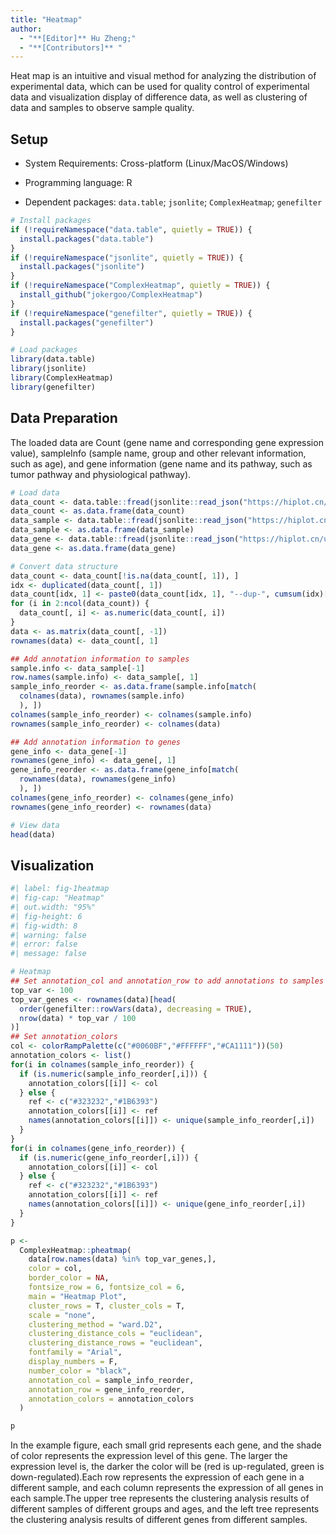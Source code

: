 ```yaml
---
title: "Heatmap"
author:
  - "**[Editor]** Hu Zheng;"
  - "**[Contributors]** "
---
```


Heat map is an intuitive and visual method for analyzing the distribution of experimental data, which can be used for quality control of experimental data and visualization display of difference data, as well as clustering of data and samples to observe sample quality.

## Setup

-   System Requirements: Cross-platform (Linux/MacOS/Windows)

-   Programming language: R

-   Dependent packages: `data.table`; `jsonlite`; `ComplexHeatmap`; `genefilter`

```r
# Install packages
if (!requireNamespace("data.table", quietly = TRUE)) {
  install.packages("data.table")
}
if (!requireNamespace("jsonlite", quietly = TRUE)) {
  install.packages("jsonlite")
}
if (!requireNamespace("ComplexHeatmap", quietly = TRUE)) {
  install_github("jokergoo/ComplexHeatmap")
}
if (!requireNamespace("genefilter", quietly = TRUE)) {
  install.packages("genefilter")
}

# Load packages
library(data.table)
library(jsonlite)
library(ComplexHeatmap)
library(genefilter)
```

## Data Preparation

The loaded data are Count (gene name and corresponding gene expression value), sampleInfo (sample name, group and other relevant information, such as age), and gene information (gene name and its pathway, such as tumor pathway and physiological pathway).

```r
# Load data
data_count <- data.table::fread(jsonlite::read_json("https://hiplot.cn/ui/basic/heatmap/data.json")$exampleData[[1]]$textarea[[1]])
data_count <- as.data.frame(data_count)
data_sample <- data.table::fread(jsonlite::read_json("https://hiplot.cn/ui/basic/heatmap/data.json")$exampleData[[1]]$textarea[[2]])
data_sample <- as.data.frame(data_sample)
data_gene <- data.table::fread(jsonlite::read_json("https://hiplot.cn/ui/basic/heatmap/data.json")$exampleData[[1]]$textarea[[3]])
data_gene <- as.data.frame(data_gene)

# Convert data structure
data_count <- data_count[!is.na(data_count[, 1]), ]
idx <- duplicated(data_count[, 1])
data_count[idx, 1] <- paste0(data_count[idx, 1], "--dup-", cumsum(idx)[idx])
for (i in 2:ncol(data_count)) {
  data_count[, i] <- as.numeric(data_count[, i])
}
data <- as.matrix(data_count[, -1])
rownames(data) <- data_count[, 1]

## Add annotation information to samples
sample.info <- data_sample[-1]
row.names(sample.info) <- data_sample[, 1]
sample_info_reorder <- as.data.frame(sample.info[match(
  colnames(data), rownames(sample.info)
  ), ])
colnames(sample_info_reorder) <- colnames(sample.info)
rownames(sample_info_reorder) <- colnames(data)

## Add annotation information to genes
gene_info <- data_gene[-1]
rownames(gene_info) <- data_gene[, 1]
gene_info_reorder <- as.data.frame(gene_info[match(
  rownames(data), rownames(gene_info)
  ), ])
colnames(gene_info_reorder) <- colnames(gene_info)
rownames(gene_info_reorder) <- rownames(data)

# View data
head(data)
```

## Visualization

```r
#| label: fig-1heatmap
#| fig-cap: "Heatmap"
#| out.width: "95%"
#| fig-height: 6
#| fig-width: 8
#| warning: false
#| error: false
#| message: false

# Heatmap
## Set annotation_col and annotation_row to add annotations to samples and genes respectively
top_var <- 100
top_var_genes <- rownames(data)[head(
  order(genefilter::rowVars(data), decreasing = TRUE),
  nrow(data) * top_var / 100
)]
## Set annotation_colors
col <- colorRampPalette(c("#0060BF","#FFFFFF","#CA1111"))(50)
annotation_colors <- list()
for(i in colnames(sample_info_reorder)) {
  if (is.numeric(sample_info_reorder[,i])) {
    annotation_colors[[i]] <- col
  } else {
    ref <- c("#323232","#1B6393")
    annotation_colors[[i]] <- ref
    names(annotation_colors[[i]]) <- unique(sample_info_reorder[,i])
  }
}
for(i in colnames(gene_info_reorder)) {
  if (is.numeric(gene_info_reorder[,i])) {
    annotation_colors[[i]] <- col
  } else {
    ref <- c("#323232","#1B6393")
    annotation_colors[[i]] <- ref
    names(annotation_colors[[i]]) <- unique(gene_info_reorder[,i])
  }
}

p <- 
  ComplexHeatmap::pheatmap(
    data[row.names(data) %in% top_var_genes,],
    color = col, 
    border_color = NA,
    fontsize_row = 6, fontsize_col = 6,
    main = "Heatmap Plot",
    cluster_rows = T, cluster_cols = T,
    scale = "none",
    clustering_method = "ward.D2",
    clustering_distance_cols = "euclidean",
    clustering_distance_rows = "euclidean",
    fontfamily = "Arial",
    display_numbers = F,
    number_color = "black",
    annotation_col = sample_info_reorder,
    annotation_row = gene_info_reorder,
    annotation_colors = annotation_colors
  )

p
```

In the example figure, each small grid represents each gene, and the shade of color represents the expression level of this gene. The larger the expression level is, the darker the color will be (red is up-regulated, green is down-regulated).Each row represents the expression of each gene in a different sample, and each column represents the expression of all genes in each sample.The upper tree represents the clustering analysis results of different samples of different groups and ages, and the left tree represents the clustering analysis results of different genes from different samples.


